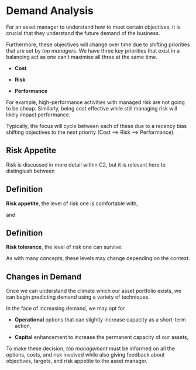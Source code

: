# Demand Analysis

For an asset manager to understand how to meet certain objectives, it is
  crucial that they understand the future demand of the business.
  
Furthermore, these objectives will change over time due to shifting priorities
  that are set by *top managers*.
We have three key priorities that exist in a balancing act as one can't
  maximise all three at the same time.
  
* **Cost**

* **Risk**

* **Performance**

For example, high-performance activities with managed risk are not going to be
  cheap.
Similarly, being cost effective while still managing risk will likely impact
  performance.

Typically, the focus will cycle between each of these due to a recency bias
  shifting objectives to the next priority
  (Cost $\implies$ Risk $\implies$ Performance).
  

## Risk Appetite

Risk is discussed in more detail within C2, but it is relevant here to
  distingiush between 
  
::: {.callout-note}
## Definition
**Risk appetite**, the level of risk one is comfortable with,
:::

and

::: {.callout-note}
## Definition
**Risk tolerance**, the level of risk one can survive.
:::

As with many concepts, these levels may change depending on the context.

## Changes in Demand

Once we can understand the climate which our asset portfolio exists, we can
  begin predicting demand using a variety of techniques.
  
In the face of increasing demand, we may opt for

* **Operational** options that can slightly increase capacity as a short-term
  action,
  
* **Capital** enhancement to increase the permanent capacity of our assets, 

To make these decision, *top management* must be informed on all the options,
  costs, and risk involved while also giving feedback about objectives, targets,
  and risk appetite to the asset manager.
